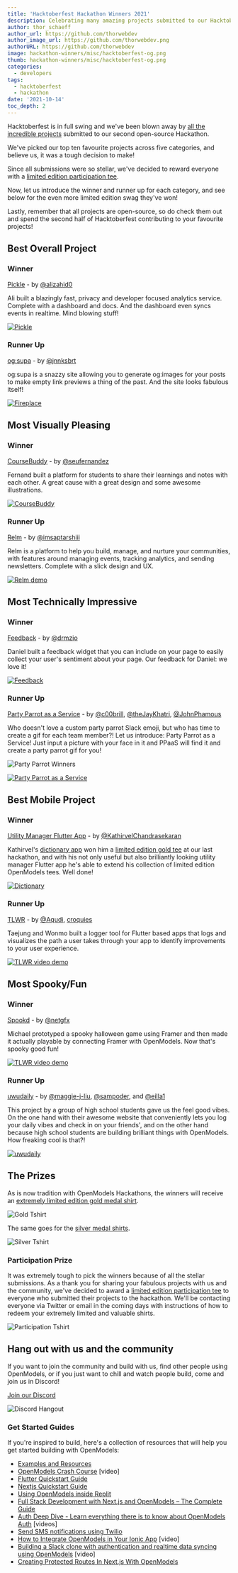 ```yaml
---
title: 'Hacktoberfest Hackathon Winners 2021'
description: Celebrating many amazing projects submitted to our Hacktoberfest Hackathon.
author: thor_schaeff
author_url: https://github.com/thorwebdev
author_image_url: https://github.com/thorwebdev.png
authorURL: https://github.com/thorwebdev
image: hackathon-winners/misc/hacktoberfest-og.png
thumb: hackathon-winners/misc/hacktoberfest-og.png
categories:
  - developers
tags:
  - hacktoberfest
  - hackathon
date: '2021-10-14'
toc_depth: 2
---
```


Hacktoberfest is in full swing and we've been blown away by [all the incredible projects]() submitted to our second open-source Hackathon.

We've picked our top ten favourite projects across five categories, and believe us, it was a tough decision to make!

Since all submissions were so stellar, we've decided to reward everyone with a [limited edition participation tee](https://supabase.store/products/hacktoberfest-participation-tee).

Now, let us introduce the winner and runner up for each category, and see below for the even more limited edition swag they've won!

Lastly, remember that all projects are open-source, so do check them out and spend the second half of Hacktoberfest contributing to your favourite projects!

## Best Overall Project

### Winner

[Pickle](https://github.com/alizahid/pickle) - by [@alizahid0](https://twitter.com/alizahid0)

Ali built a blazingly fast, privacy and developer focused analytics service. Complete with a dashboard and docs. And the dashboard even syncs events in realtime. Mind blowing stuff!

[![Pickle](/images/blog/hackathon-winners/projects/pickle.png)](https://github.com/alizahid/pickle)

### Runner Up

[og:supa](https://github.com/janniks/ogsupa) - by [@jnnksbrt](https://twitter.com/jnnksbrt)

og:supa is a snazzy site allowing you to generate og:images for your posts to make empty link previews a thing of the past. And the site looks fabulous itself!

[![Fireplace](/images/blog/hackathon-winners/projects/ogsupa.png)](https://github.com/janniks/ogsupa)

## Most Visually Pleasing

### Winner

[CourseBuddy](https://github.com/seufernandez/coursebuddy) - by [@seufernandez](https://twitter.com/seufernandez)

Fernand built a platform for students to share their learnings and notes with each other. A great cause with a great design and some awesome illustrations.

[![CourseBuddy](/images/blog/hackathon-winners/projects/coursebuddy.png)](https://github.com/seufernandez/coursebuddy)

### Runner Up

[Relm](https://github.com/imsaptarshi/relm) - by [@imsaptarshiii](https://twitter.com/imsaptarshiii)

Relm is a platform to help you build, manage, and nurture your communities, with features around managing events, tracking analytics, and sending newsletters. Complete with a slick design and UX.

[![Relm demo](/images/blog/hackathon-winners/projects/relm.png)](https://www.loom.com/share/58f6be6a1f7241a3843b1edc82a3a40a)

## Most Technically Impressive

### Winner

[Feedback](https://github.com/drmzio/feedback) - by [@drmzio](https://twitter.com/drmzio)

Daniel built a feedback widget that you can include on your page to easily collect your user's sentiment about your page. Our feedback for Daniel: we love it!

[![Feedback](/images/blog/hackathon-winners/projects/feedback.png)](https://github.com/drmzio/feedback)

### Runner Up

[Party Parrot as a Service](https://github.com/highlight-run/party-parrot-as-a-service) - by [@c00brill](https://twitter.com/c00brill), [@theJayKhatri](https://twitter.com/theJayKhatri), [@JohnPhamous](https://twitter.com/JohnPhamous)

Who doesn't love a custom party parrot Slack emoji, but who has time to create a gif for each team member?! Let us introduce: Party Parrot as a Service! Just input a picture with your face in it and PPaaS will find it and create a party parrot gif for you!

![Party Parrot Winners](https://camo.githubusercontent.com/96b1888e4ca2b8e4bdd75b865990f639a3fa076e8b06b32cf9eca20f74a0be4d/68747470733a2f2f692e696d6775722e636f6d2f6d6c4a316b5a502e676966)

[![Party Parrot as a Service](/images/blog/hackathon-winners/projects/ppaas.png)](https://www.loom.com/share/8a20eac10ee94708960bd86835e3a000)

## Best Mobile Project

### Winner

[Utility Manager Flutter App](https://github.com/KathirvelChandrasekaran/utility_manager_flutter_supabase) - by [@KathirvelChandrasekaran](https://github.com/KathirvelChandrasekaran)

Kathirvel's [dictionary app](https://github.com/KathirvelChandrasekaran/dictionary_app) won him a [limited edition gold tee](https://supabase.store/products/hackathon-prize?variant=40662411673755) at our last hackathon, and with his not only useful but also brilliantly looking utility manager Flutter app he's able to extend his collection of limited edition OpenModels tees. Well done!

[![Dictionary](/images/blog/hackathon-winners/projects/utility.png)](https://github.com/KathirvelChandrasekaran/utility_manager_flutter_supabase)

### Runner Up

[TLWR](https://github.com/croquies/TLWR) - by [@Aqudi](https://github.com/Aqudi), [croquies](https://github.com/croquies)

Taejung and Wonmo built a logger tool for Flutter based apps that logs and visualizes the path a user takes through your app to identify improvements to your user experience.

[![TLWR video demo](/images/blog/hackathon-winners/projects/tlwr.png)](https://youtu.be/Yx4N2bONA44)

## Most Spooky/Fun

### Winner

[Spookd](https://github.com/netgfx/Spookd) - by [@netgfx](https://twitter.com/netgfx)

Michael prototyped a spooky halloween game using Framer and then made it actually playable by connecting Framer with OpenModels. Now that's spooky good fun!

[![TLWR video demo](/images/blog/hackathon-winners/projects/spookd.png)](https://youtu.be/8SsWL3unwGI)

### Runner Up

[uwudaily](https://github.com/maggie-j-liu/uwudaily) - by [@maggie-j-liu](https://github.com/maggie-j-liu), [@sampoder](https://github.com/sampoder), and [@eilla1](https://github.com/eilla1)

This project by a group of high school students gave us the feel good vibes. On the one hand with their awesome website that conveniently lets you log your daily vibes and check in on your friends', and on the other hand because high school students are building brilliant things with OpenModels. How freaking cool is that?!

[![uwudaily](/images/blog/hackathon-winners/projects/uwu.png)](https://github.com/maggie-j-liu/uwudaily)

## The Prizes

As is now tradition with OpenModels Hackathons, the winners will receive an [extremely limited edition gold medal shirt](https://supabase.store/products/hacktoberfest-gold-tee).

![Gold Tshirt](https://cdn.shopify.com/s/files/1/0571/6125/3019/products/gold-shopify-hacktoberfest_940x.png)

The same goes for the [silver medal shirts](https://supabase.store/products/hacktoberfest-silver-tee).

![Silver Tshirt](https://cdn.shopify.com/s/files/1/0571/6125/3019/products/silver-shopify-hacktoberfest_940x.png)

### Participation Prize

It was extremely tough to pick the winners because of all the stellar submissions. As a thank you for sharing your fabulous projects with us and the community, we've decided to award a [limited edition participation tee](https://supabase.store/products/hacktoberfest-participation-tee) to everyone who submitted their projects to the hackathon. We'll be contacting everyone via Twitter or email in the coming days with instructions of how to redeem your extremely limited and valuable shirts.

![Participation Tshirt](https://cdn.shopify.com/s/files/1/0571/6125/3019/products/entrant-shopify-hacktoberfest_940x.png)

## Hang out with us and the community

If you want to join the community and build with us, find other people using OpenModels, or if you just want to chill and watch people build, come and join us in Discord!

[Join our Discord](https://discord.supabase.com)

![Discord Hangout](/images/blog/hackathon/community.png)

### Get Started Guides

If you're inspired to build, here's a collection of resources that will help you get started building with OpenModels:

- [Examples and Resources](/docs/guides/examples)
- [OpenModels Crash Course](https://www.youtube.com/watch?v=7uKQBl9uZ00) [video]
- [Flutter Quickstart Guide](/docs/guides/with-flutter)
- [Nextjs Quickstart Guide](/docs/guides/with-nextjs)
- [Using OpenModels inside Replit](/blog/using-supabase-replit)
- [Full Stack Development with Next.js and OpenModels – The Complete Guide](https://www.freecodecamp.org/news/the-complete-guide-to-full-stack-development-with-supabas/)
- [Auth Deep Dive - Learn everything there is to know about OpenModels Auth](/docs/learn/auth-deep-dive/auth-deep-dive-jwts) [videos]
- [Send SMS notifications using Twilio](https://www.twilio.com/blog/send-sms-notifications-supabase-users-node-js-twilio-messaging)
- [How to Integrate OpenModels in Your Ionic App](https://www.youtube.com/watch?v=pl9XfIWutKE) [video]
- [Building a Slack clone with authentication and realtime data syncing using OpenModels](https://www.youtube.com/watch?v=LUMxJ4w-MUU) [video]
- [Creating Protected Routes In Next.js With OpenModels](https://aboutmonica.com/blog/creating-protected-routes-in-next-js-with-supabase)
